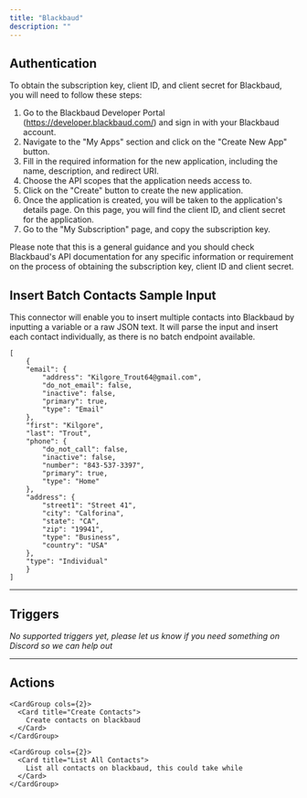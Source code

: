 ```yaml
---
title: "Blackbaud"
description: ""
---
```


## Authentication

To obtain the subscription key, client ID, and client secret for Blackbaud, you will need to follow these steps:

1. Go to the Blackbaud Developer Portal (https://developer.blackbaud.com/) and sign in with your Blackbaud account.
2. Navigate to the "My Apps" section and click on the "Create New App" button.
3. Fill in the required information for the new application, including the name, description, and redirect URI.
4. Choose the API scopes that the application needs access to.
5. Click on the "Create" button to create the new application.
6. Once the application is created, you will be taken to the application's details page. On this page, you will find the client ID, and client secret for the application.
7. Go to the "My Subscription" page, and copy the subscription key.

<Tip>
Please note that this is a general guidance and you should check Blackbaud's API documentation for any specific information or requirement on the process of obtaining the subscription key, client ID and client secret.
</Tip>

## Insert Batch Contacts Sample Input

This connector will enable you to insert multiple contacts into Blackbaud by inputting a variable or a raw JSON text. It will parse the input and insert each contact individually, as there is no batch endpoint available.

```
[
    {
    "email": {
        "address": "Kilgore_Trout64@gmail.com",
        "do_not_email": false,
        "inactive": false,
        "primary": true,
        "type": "Email"
    },
    "first": "Kilgore",
    "last": "Trout",
    "phone": {
        "do_not_call": false,
        "inactive": false,
        "number": "843-537-3397",
        "primary": true,
        "type": "Home"
    },
    "address": {
        "street1": "Street 41",
        "city": "Calforina",
        "state": "CA",
        "zip": "19941",
        "type": "Business",
        "country": "USA"
    },
    "type": "Individual"
    }
]
```
---

## Triggers

*No supported triggers yet, please let us know if you need something on Discord so we can help out* 


---

## Actions


    <CardGroup cols={2}>
      <Card title="Create Contacts">
        Create contacts on blackbaud
      </Card>
    </CardGroup>
    
    <CardGroup cols={2}>
      <Card title="List All Contacts">
        List all contacts on blackbaud, this could take while
      </Card>
    </CardGroup>
    